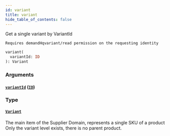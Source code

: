 ```yaml
---
id: variant
title: variant
hide_table_of_contents: false
---
```



Get a single variant by VariantId

    Requires demandHqvariant/read permission on the requesting identity

```graphql
variant(
  variantId: ID
): Variant
```


### Arguments

#### [`variantId`](#) ([`ID`](/developers/demandhq-apis/demand-api/graphql/reference/scalars/id))




### Type

#### [`Variant`](/developers/demandhq-apis/demand-api/graphql/reference/objects/variant)

The main item of the Supplier Domain, represents a single SKU of a product
Only the variant level exists, there is no parent product.





